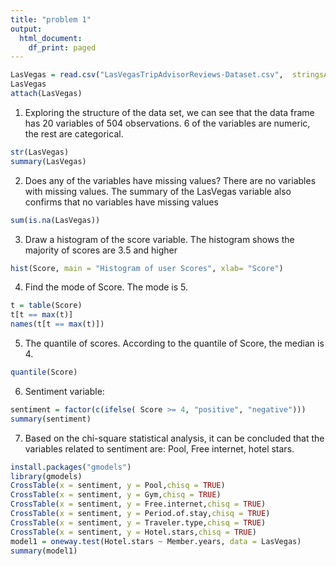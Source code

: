 ---
title: "problem 1"
output:
  html_document:
    df_print: paged
---

 



```{R}

LasVegas = read.csv("LasVegasTripAdvisorReviews-Dataset.csv",  stringsAsFactors=TRUE, sep = ";")
LasVegas
attach(LasVegas)


```


 
 1. Exploring the structure of the data set, we can see that the data frame has 20 variables of 504 observations. 6 of the variables are numeric, the rest are categorical.

```{R}
str(LasVegas)
summary(LasVegas)

```
 
 2. Does any of the variables have missing values? There are no variables with missing values. The summary of the LasVegas variable also confirms that no variables have missing values
```{R}
sum(is.na(LasVegas))

```

3. Draw a histogram of the score variable. The histogram shows the majority of scores are 3.5 and higher
```{R}
hist(Score, main = "Histogram of user Scores", xlab= "Score")

```

4. Find the mode of Score. The mode is 5.

```{R}
t = table(Score)
t[t == max(t)]
names(t[t == max(t)])

```

5. The quantile of scores. According to the quantile of Score, the median is 4.

```{R}
quantile(Score)


```

6. Sentiment variable:

```{R}

sentiment = factor(c(ifelse( Score >= 4, "positive", "negative")))
summary(sentiment)

```

7. Based on the chi-square statistical analysis, it can be concluded that the variables related to sentiment are: Pool, Free internet, hotel stars.

```{R}
install.packages("gmodels")
library(gmodels)
CrossTable(x = sentiment, y = Pool,chisq = TRUE)
CrossTable(x = sentiment, y = Gym,chisq = TRUE)
CrossTable(x = sentiment, y = Free.internet,chisq = TRUE)
CrossTable(x = sentiment, y = Period.of.stay,chisq = TRUE)
CrossTable(x = sentiment, y = Traveler.type,chisq = TRUE)
CrossTable(x = sentiment, y = Hotel.stars,chisq = TRUE)
model1 = oneway.test(Hotel.stars ~ Member.years, data = LasVegas)
summary(model1)

```